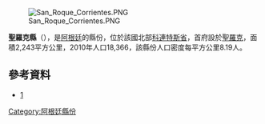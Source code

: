 [[Image:San_Roque_Corrientes.PNG|right]]

{{coord|28|34|S|58|43|W|display=title}}

'''聖羅克縣'''（{{lang-es|Departamento San Roque}}），是[[阿根廷|阿根廷]]的縣份，位於該國北部[[科連特斯省|科連特斯省]]，首府設於[[聖羅克_(科連特斯省)|聖羅克]]，面積2,243平方公里，2010年人口18,366，該縣份人口密度每平方公里8.19人。

==參考資料==
*[https://web.archive.org/web/20070928193451/http://www.conociendosanroque.com.ar/]

{{Argentina-geo-stub}}
[[Category:阿根廷縣份|Category:阿根廷縣份]]